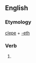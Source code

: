 ==English==

===Etymology===
[[clepe]] + [[-eth]]

===Verb===
{{infl|en|verb form}}

# {{archaic third-person singular of|clepe}}